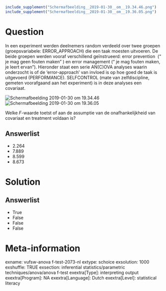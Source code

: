```r
include_supplement("Schermafbeelding__2019-01-30__om__19.34.46.png")
include_supplement("Schermafbeelding__2019-01-30__om__19.36.05.png")
```

Question
========
In een experiment werden deelnemers random verdeeld over twee groepen
(groepsvariabele: ERROR\_APPROACH) die een taak moesten uitvoeren. De
beide groepen werden vooraf verschillend geïnstrueerd: error prevention
 (“ je mag geen fouten maken” ) en error management (“ je mag fouten
maken, je leert ervan”). Hieronder staat een serie AN(C)OVA analyses
waarin onderzocht is of de ‘error-approach’ van invloed is op hoe goed
de taak is uitgevoerd (PERFORMANCE). SELFCONTROL (mate van
zelfdiscipline, gemeten voorafgaand aan het experiment) is in deze
analyses een covariaat.  
  
<img src="Schermafbeelding__2019-01-30__om__19.34.46.png"
class="fr-fic fr-dii tvcss_2"
alt="Schermafbeelding 2019-01-30 om 19.34.46" /><img src="Schermafbeelding__2019-01-30__om__19.36.05.png"
class="fr-fic fr-dii tvcss_3"
alt="Schermafbeelding 2019-01-30 om 19.36.05" />  
  
Welke *F*-waarde toetst of aan de assumptie van de onafhankelijkheid van
covariaat en treatment voldaan is?

Answerlist
----------
* 2.264
* 7.889
* 8.599
* 8.673

Solution
========










Answerlist
----------
* True
* False
* False
* False

Meta-information
================
exname: vufsw-anova f-test-2073-nl
extype: schoice
exsolution: 1000
exshuffle: TRUE
exsection: inferential statistics/parametric techniques/anova/anova f-test
exextra[Type]: interpreting output
exextra[Program]: NA
exextra[Language]: Dutch
exextra[Level]: statistical literacy

